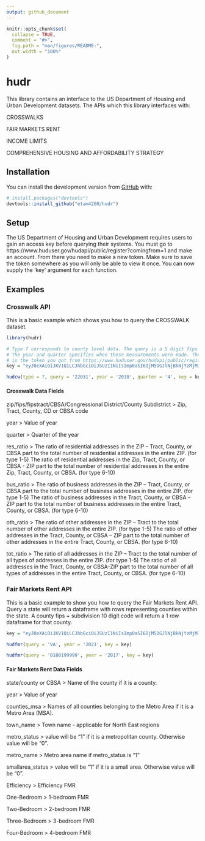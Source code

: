 ```yaml
---
output: github_document
---
```


<!-- README.md is generated from README.Rmd. Please edit that file -->

```r
knitr::opts_chunk$set(
  collapse = TRUE,
  comment = "#>",
  fig.path = "man/figures/README-",
  out.width = "100%"
)
```

# hudr

<!-- badges: start -->
<!-- badges: end -->

This library contains an interface to
the US Department of Housing and Urban Development datasets. 
The APIs which this library interfaces with:

CROSSWALKS

FAIR MARKETS RENT

INCOME LIMITS

COMPREHENSIVE HOUSING AND AFFORDABILITY STRATEGY

## Installation

You can install the development version from [GitHub](https://github.com/) with:

``` r
# install.packages("devtools")
devtools::install_github("etam4260/hudr")
```

## Setup

The US Department of Housing and Urban Development requires users to gain an 
access key before querying their systems. You must go to https://www.huduser.gov/hudapi/public/register?comingfrom=1 and make an account.
From there you need to make a new token. Make sure to save the token somewhere as
you will only be able to view it once. You can now supply the 'key' argument
for each function.


## Examples

### Crosswalk API
This is a basic example which shows you how to query the CROSSWALK dataset.

```r
library(hudr)

# Type 7 corresponds to county level data. The query is a 5 digit fips code.
# The year and quarter specifies when these measurements were made. The key
# is the token you got from https://www.huduser.gov/hudapi/public/register?comingfrom=1
key = "eyJ0eXAiOiJKV1QiLCJhbGciOiJSUzI1NiIsImp0aSI6IjM5OGJlNjBkNjYzMjM1ZmE2NzQxYWY5ZmViM2QzMDBkNDY3NTliYjgzMzhmNjJiZTE3ZDc4MmE0YWNhYjU2ZmMyMTIxMjM1MjJkYTVjNzY1In0.eyJhdWQiOiI2IiwianRpIjoiMzk4YmU2MGQ2NjMyMzVmYTY3NDFhZjlmZWIzZDMwMGQ0Njc1OWJiODMzOGY2MmJlMTdkNzgyYTRhY2FiNTZmYzIxMjEyMzUyMmRhNWM3NjUiLCJpYXQiOjE2NDI5ODg1MTgsIm5iZiI6MTY0Mjk4ODUxOCwiZXhwIjoxOTU4NTIxMzE3LCJzdWIiOiIyOTA3NCIsInNjb3BlcyI6W119.Ke0N8s797ohuGArbGb7rAMsLKDAWqP6mdItM8KjFQjHDMn8NYBazD8WopijiezC4wgV-n4n41NW4tSivV8yVow"

hudcw(type = 7, query = '22031', year = '2010', quarter = '4', key = key)
```

#### Crosswalk Data Fields

zip/fips/fipstract/CBSA/Congressional District/County Subdistrict > 
Zip, Tract, County, CD or CBSA code

year >
Value of year

quarter >
Quarter of the year

res_ratio > 
The ratio of residential addresses in the ZIP – Tract, County, or CBSA part to the total number of residential addresses in the entire ZIP. (for type 1-5)
The ratio of residential addresses in the Zip, Tract, County, or CBSA - ZIP part to the total number of residential addresses in the entire Zip, Tract, County, or CBSA. (for type 6-10)

bus_ratio >
The ratio of business addresses in the ZIP – Tract, County, or CBSA part to the total number of business addresses in the entire ZIP. (for type 1-5)
The ratio of business addresses in the Tract, County, or CBSA – ZIP part to the total number of business addresses in the entire Tract, County, or CBSA. (for type 6-10)

oth_ratio >
The ratio of other addresses in the ZIP – Tract to the total number of other addresses in the entire ZIP. (for type 1-5)
The ratio of other addresses in the Tract, County, or CBSA – ZIP part to the total number of other addresses in the entire Tract, County, or CBSA. (for type 6-10)

tot_ratio >
The ratio of all addresses in the ZIP – Tract to the total number of all types of addresses in the entire ZIP. (for type 1-5)
The ratio of all addresses in the Tract, County, or CBSA-ZIP part to the total number of all types of addresses in the entire Tract, County, or CBSA. (for type 6-10)


### Fair Markets Rent API

This is a basic example to show you how to query the Fair Markets Rent API. Query
a state will return a dataframe with rows representing counties within the state.
A county fips + subdivision 10 digit code will return a 1 row dataframe for that
county.

```r
key = "eyJ0eXAiOiJKV1QiLCJhbGciOiJSUzI1NiIsImp0aSI6IjM5OGJlNjBkNjYzMjM1ZmE2NzQxYWY5ZmViM2QzMDBkNDY3NTliYjgzMzhmNjJiZTE3ZDc4MmE0YWNhYjU2ZmMyMTIxMjM1MjJkYTVjNzY1In0.eyJhdWQiOiI2IiwianRpIjoiMzk4YmU2MGQ2NjMyMzVmYTY3NDFhZjlmZWIzZDMwMGQ0Njc1OWJiODMzOGY2MmJlMTdkNzgyYTRhY2FiNTZmYzIxMjEyMzUyMmRhNWM3NjUiLCJpYXQiOjE2NDI5ODg1MTgsIm5iZiI6MTY0Mjk4ODUxOCwiZXhwIjoxOTU4NTIxMzE3LCJzdWIiOiIyOTA3NCIsInNjb3BlcyI6W119.Ke0N8s797ohuGArbGb7rAMsLKDAWqP6mdItM8KjFQjHDMn8NYBazD8WopijiezC4wgV-n4n41NW4tSivV8yVow"

hudfmr(query = 'VA', year = '2021', key = key)

hudfmr(query = '0100199999', year = '2017', key = key)
```

#### Fair Markets Rent Data Fields
state/county or CBSA >
Name of the county if it is a county.

year >
Value of year

counties_msa >
Names of all counties belonging to the Metro Area if it is a Metro Area (MSA).

town_name >
Town name - applicable for North East regions

metro_status >
value will be "1" if it is a metropolitan county. Otherwise value will be "0".

metro_name >
Metro area name if metro_status is "1"

smallarea_status >
value will be "1" if it is a small area. Otherwise value will be "0".

Efficiency >
Efficiency FMR

One-Bedroom >
1-bedroom FMR

Two-Bedroom >
2-bedroom FMR

Three-Bedroom >
3-bedroom FMR

Four-Bedroom >
4-bedroom FMR

